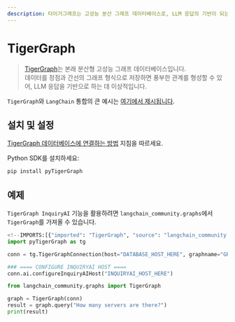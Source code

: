 ```yaml
---
description: 타이거그래프는 고성능 분산 그래프 데이터베이스로, LLM 응답의 기반이 되는 풍부한 관계를 제공합니다.
---
```


# TigerGraph

> [TigerGraph](https://www.tigergraph.com/tigergraph-db/)는 본래 분산형 고성능 그래프 데이터베이스입니다.  
데이터를 정점과 간선의 그래프 형식으로 저장하면 풍부한 관계를 형성할 수 있어, LLM 응답을 기반으로 하는 데 이상적입니다.

`TigerGraph`와 `LangChain` 통합의 큰 예시는 [여기에서 제시됩니다](https://github.com/tigergraph/graph-ml-notebooks/blob/main/applications/large_language_models/TigerGraph_LangChain_Demo.ipynb).

## 설치 및 설정

[TigerGraph 데이터베이스에 연결하는 방법](https://docs.tigergraph.com/pytigergraph/current/getting-started/connection) 지침을 따르세요.

Python SDK를 설치하세요:

```bash
pip install pyTigerGraph
```


## 예제

`TigerGraph InquiryAI` 기능을 활용하려면 `langchain_community.graphs`에서 `TigerGraph`를 가져올 수 있습니다.

```python
<!--IMPORTS:[{"imported": "TigerGraph", "source": "langchain_community.graphs", "docs": "https://api.python.langchain.com/en/latest/graphs/langchain_community.graphs.tigergraph_graph.TigerGraph.html", "title": "TigerGraph"}]-->
import pyTigerGraph as tg

conn = tg.TigerGraphConnection(host="DATABASE_HOST_HERE", graphname="GRAPH_NAME_HERE", username="USERNAME_HERE", password="PASSWORD_HERE")

### ==== CONFIGURE INQUIRYAI HOST ====
conn.ai.configureInquiryAIHost("INQUIRYAI_HOST_HERE")

from langchain_community.graphs import TigerGraph

graph = TigerGraph(conn)
result = graph.query("How many servers are there?")
print(result)
```